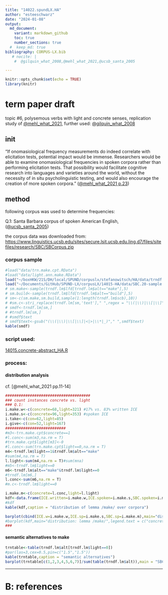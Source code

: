 ```yaml
---
title: "14022.spundLX.HA"
author: "esteeschwarz"
date: "2024-01-08"
output:
  md_document:
    variant: markdown_github
    toc: true
    number_sections: true
  #  keep_md: true
bibliography: CORPUS-LX.bib
   # nocite: |
    #  @gilquin_what_2008,@mehl_what_2021,@ucsb_santa_2005

---
```


```r
knitr::opts_chunk$set(echo = TRUE)
library(knitr)
```

# term paper draft
topic #6, polysemous verbs with light and concrete senses, replication study of [@mehl_what_2021](https://doi.org/10.1515/cllt-2017-0039), further used: [@gilquin_what_2008](https://dial.uclouvain.be/pr/boreal/object/boreal:75833)


## init
"If onomasiological frequency measurements do indeed correlate with elicitation tests, 
potential impact would be immense. Researchers would be able to examine onomasiological frequencies in spoken corpora rather than performing elicitation tests. That possibility would facilitate cognitive research into languages and varieties around the world, without the necessity of in situ psycholinguistic testing, and would also encourage the creation of more spoken corpora." ([@mehl_what_2021 p.23](https://doi.org/10.1515/cllt-2017-0039))

## method
following corpus was used to determine frequencies:   

Q.1: Santa Barbara corpus of spoken American English, ([@ucsb_santa_2005](https://www.linguistics.ucsb.edu/research/santa-barbara-corpus))

the corpus data was downloaded from: [https://www.linguistics.ucsb.edu/sites/secure.lsit.ucsb.edu.ling.d7/files/sitefiles/research/SBC/SBCorpus.zip](https://www.linguistics.ucsb.edu/sites/secure.lsit.ucsb.edu.ling.d7/files/sitefiles/research/SBC/SBCorpus.zip)

### corpus sample
```r
#load("data/trn.make.cpt.RData")
#load("data/light.ann.make.RData")
load("~/boxHKW/21S/DH/local/SPUND/corpuslx/stefanowitsch/HA/data/trndf.lm.cpt.RData")
load("~/Documents/GitHub/SPUND-LX/corpusLX/14015-HA/data/SBC.20-sample.RData")
# sm.make<-sample(trndf.lm$lfd[trndf.lm$alt=="make"],5)
# sm.build<-sample(trndf.lm$lfd[trndf.lm$alt=="build"],5)
# sm<-c(sm.make,sm.build,sample(1:length(trndf.lm$scb),10))
# #sm.c<-stri_replace(trndf.lm[sm,'text']," ",regex = "\\(|\\)|\\[|\\]")
# smdf<-trndf.lm[sm,]
# #trndf.lm[sm,]
# #smdf$text
# smdf$text<-gsub("(\\(|\\)|\\[|\\]|<|>|\\*|_)"," ",smdf$text)
kable(smdf)
```

### script used: 

[14015.concrete-abstract_HA.R](14015.concrete-abstract_HA.R)

### process:
#### distribution analysis 
cf. [@mehl_what_2021 pp.11-14]

```r
######################################
### count instances concrete vs. light
### Q.1: 
i.make.w<-c(concrete=68,light=321) #17% vs. 83% written ICE 
i.make.s<-c(concrete=96,light=353) #spoken ICE
i.take<-c(con=62,light=85) 
i.give<-c(con=52,light=167) 
###########################
#m3<-trn.make.cpt$concrete==1
#l.conc<-sum(m3,na.rm = T)
#trn.make.cpt$light[m3]<-0
#l.conc<-sum(trn.make.cpt$light==0,na.rm = T)
m4<-trndf.lm$light==1&trndf.lm$alt=="make"
#sum(m4,na.rm = T)
l.light<-sum(m4,na.rm = T)#sum(mna)
#m5<-trndf.lm$light==0
m6<-trndf.lm$alt=="make"&trndf.lm$light==0
#trndf.lm[m6,]
l.conc<-sum(m6,na.rm = T)
#m.c<-trndf.lm$light==0

i.make.m<-c(concrete=l.conc,light=l.light)
kdf<-data.frame(ICE.written=i.make.w,ICE.spoken=i.make.s,SBC.spoken=i.make.m)
#kdf
kable(kdf,caption = "distribution of lemma /make/ over corpora")
```


```r
barplot(cbind(ICE.w=i.make.w,ICE.sp=i.make.s,SBC.sp=i.make.m),main="distribution: lemma /make/",legend.text = c("concrete use","light use"))
#barplot(kdf,main="distribution: lemma /make/",legend.text = c("concrete use","light use"))
###
```

#### semantic alternatives to make

```r
trntable<-table(trndf.lm$alt[trndf.lm$light==0])
#par(las=3,cex=0.5,pin=c("1.5","1.5"))
kable(trntable,caption = "semantic alternatives")
barplot(trntable[c(1,2,3,4,5,6,7)]/sum(table(trndf.lm$alt)),main = "SBC concrete /make/ vs. alternate",ylab = "% in corpus")
```


---------

# B: references



